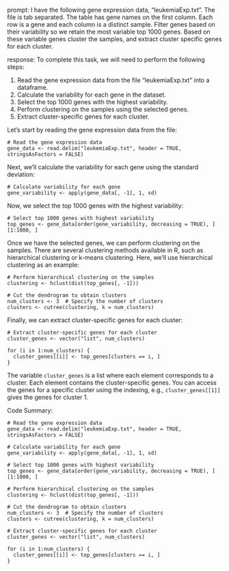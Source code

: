 prompt:
I have the following gene expression data, "leukemiaExp.txt". The file is tab separated. The table has gene names on the first column. Each row is a gene and each column is a distinct sample. Filter genes based on their variability so we retain the most variable top 1000 genes. Based on these variable genes cluster the samples, and extract cluster specific genes for each cluster.

response:
To complete this task, we will need to perform the following steps:

1. Read the gene expression data from the file "leukemiaExp.txt" into a dataframe.
2. Calculate the variability for each gene in the dataset.
3. Select the top 1000 genes with the highest variability.
4. Perform clustering on the samples using the selected genes.
5. Extract cluster-specific genes for each cluster.

Let's start by reading the gene expression data from the file:

```
# Read the gene expression data
gene_data <- read.delim("leukemiaExp.txt", header = TRUE, stringsAsFactors = FALSE)
```

Next, we'll calculate the variability for each gene using the standard deviation:

```
# Calculate variability for each gene
gene_variability <- apply(gene_data[, -1], 1, sd)
```

Now, we select the top 1000 genes with the highest variability:

```
# Select top 1000 genes with highest variability
top_genes <- gene_data[order(gene_variability, decreasing = TRUE), ][1:1000, ]
```

Once we have the selected genes, we can perform clustering on the samples. There are several clustering methods available in R, such as hierarchical clustering or k-means clustering. Here, we'll use hierarchical clustering as an example:

```
# Perform hierarchical clustering on the samples
clustering <- hclust(dist(top_genes[, -1]))

# Cut the dendrogram to obtain clusters
num_clusters <- 3  # Specify the number of clusters
clusters <- cutree(clustering, k = num_clusters)
```

Finally, we can extract cluster-specific genes for each cluster:

```
# Extract cluster-specific genes for each cluster
cluster_genes <- vector("list", num_clusters)

for (i in 1:num_clusters) {
  cluster_genes[[i]] <- top_genes[clusters == i, ]
}
```

The variable `cluster_genes` is a list where each element corresponds to a cluster. Each element contains the cluster-specific genes. You can access the genes for a specific cluster using the indexing, e.g., `cluster_genes[[1]]` gives the genes for cluster 1.

Code Summary:

```
# Read the gene expression data
gene_data <- read.delim("leukemiaExp.txt", header = TRUE, stringsAsFactors = FALSE)

# Calculate variability for each gene
gene_variability <- apply(gene_data[, -1], 1, sd)

# Select top 1000 genes with highest variability
top_genes <- gene_data[order(gene_variability, decreasing = TRUE), ][1:1000, ]

# Perform hierarchical clustering on the samples
clustering <- hclust(dist(top_genes[, -1]))

# Cut the dendrogram to obtain clusters
num_clusters <- 3  # Specify the number of clusters
clusters <- cutree(clustering, k = num_clusters)

# Extract cluster-specific genes for each cluster
cluster_genes <- vector("list", num_clusters)

for (i in 1:num_clusters) {
  cluster_genes[[i]] <- top_genes[clusters == i, ]
}
```

